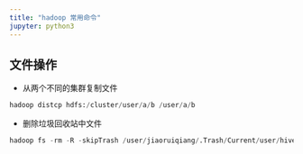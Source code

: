 ---
title: "hadoop 常用命令"
jupyter: python3
---

## 文件操作

- 从两个不同的集群复制文件

```python
hadoop distcp hdfs:/cluster/user/a/b /user/a/b
```

- 删除垃圾回收站中文件

```python
hadoop fs -rm -R -skipTrash /user/jiaoruiqiang/.Trash/Current/user/hive/warehouse/a.db
```
